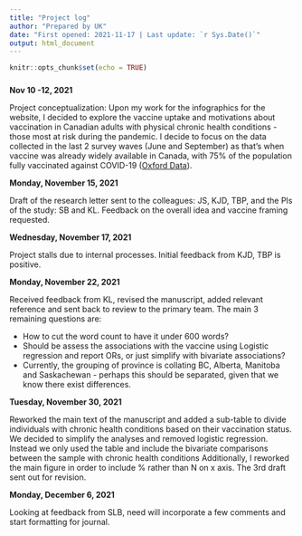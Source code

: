 ```yaml
---
title: "Project log"
author: "Prepared by UK"
date: "First opened: 2021-11-17 | Last update: `r Sys.Date()`"
output: html_document
---
```


```r
knitr::opts_chunk$set(echo = TRUE)
```

###  
**Nov 10 -12, 2021**

Project conceptualization: Upon my work for the infographics for the website, I decided to explore the vaccine uptake and motivations about vaccination in Canadian adults with physical chronic health conditions - those most at risk during the pandemic. I decide to focus on the data collected in the last 2 survey waves (June and September) as that's when vaccine was already widely available in Canada, with 75% of the population fully vaccinated against COVID-19 ([Oxford Data](https://ourworldindata.org/covid-vaccinations)).

**Monday, November 15, 2021**

Draft of the research letter sent to the colleagues: JS, KJD, TBP, and the PIs of the study: SB and KL. Feedback on the overall idea and vaccine framing requested.

**Wednesday, November 17, 2021**

Project stalls due to internal processes. Initial feedback from KJD, TBP is positive.

**Monday, November 22, 2021**

Received feedback from KL, revised the manuscript, added relevant reference and sent back to review to the primary team.
The main 3 remaining questions are: 

* How to cut the word count to have it under 600 words?
* Should be assess the associations with the vaccine using Logistic regression and report ORs, or just simplify with bivariate associations?
* Currently, the grouping of province is collating BC, Alberta, Manitoba and Saskachewan - perhaps this should be separated, given that we know there exist differences.

**Tuesday, November 30, 2021**

Reworked the main text of the manuscript and added a sub-table to divide individuals with chronic health conditions based on their vaccination status.
We decided to simplify the analyses and removed logistic regression. Instead we only used the table and include the bivariate comparisons between the sample with chronic health conditions
Additionally, I reworked the main figure in order to include % rather than N on x axis.
The 3rd draft sent out for revision.

**Monday, December 6, 2021**

Looking at feedback from SLB, need will incorporate a few comments and start formatting for journal.

